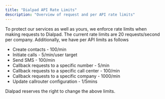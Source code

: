 ```yaml
---
title: "Dialpad API Rate Limits"
description: "Overview of request and per API rate limits"
---
```

To protect our services as well as yours, we enforce rate limits when making requests to Dialpad. The current rate limits are 20 requests/second per company. Additionally, we have per API limits as follows

*   Create contacts - 100/min
*   Initiate calls - 5/min/user target
*   Send SMS - 100/min
*   Callback requests to a specific number - 5/min
*   Callback requests to a specific call center - 100/min
*   Callback requests to a specific company - 1000/min
*   Update callrouter configuration - 1/5mins

Dialpad reserves the right to change the above limits.